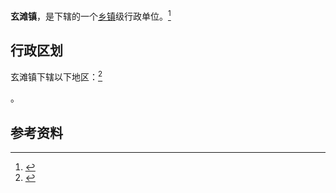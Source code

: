 {{中国乡级行政区|51/05/21/107/000}}

'''玄滩镇'''，是{{PRC admin/fullname|51/05/21/107/000|3}}下辖的一个[[乡镇|乡镇]]级行政单位。<ref>{{PRC admin/ref sgc|{{PRC admin/parent|51/05/21/107/000}}}}</ref>

== 行政区划 ==

玄滩镇下辖以下地区：<ref>{{PRC admin/ref sgc|51/05/21/107/000}}</ref>

{{PRC admin/children|51/05/21/107/000}}。

== 参考资料 ==

{{reflist}}

{{行政区划小作品}}
{{PRC admin/navcat|51/05/21/107/000}}